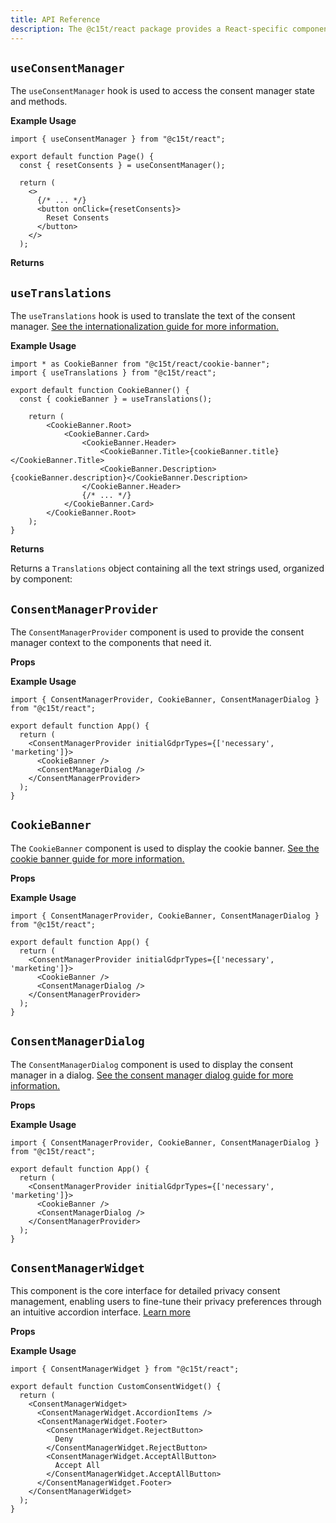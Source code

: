 ```yaml
---
title: API Reference
description: The @c15t/react package provides a React-specific components and hooks for managing privacy consents.
---
```


## `useConsentManager`

The `useConsentManager` hook is used to access the consent manager state and methods.

**Example Usage**

```tsx
import { useConsentManager } from "@c15t/react";

export default function Page() {
  const { resetConsents } = useConsentManager();

  return (
    <>
      {/* ... */}
      <button onClick={resetConsents}>
        Reset Consents
      </button>
    </>
  );
```

**Returns**

<AutoTypeTable path="node_modules/c15t/src/index.ts" name="PrivacyConsentState" />

## `useTranslations`

The `useTranslations` hook is used to translate the text of the consent manager. [See the internationalization guide for more information.](/framework/react/internationalization)

**Example Usage**

```tsx
import * as CookieBanner from "@c15t/react/cookie-banner";
import { useTranslations } from "@c15t/react";

export default function CookieBanner() {
  const { cookieBanner } = useTranslations();
  
	return (
		<CookieBanner.Root>
			<CookieBanner.Card>
				<CookieBanner.Header>
					<CookieBanner.Title>{cookieBanner.title}</CookieBanner.Title>
					<CookieBanner.Description>{cookieBanner.description}</CookieBanner.Description>
				</CookieBanner.Header>
                {/* ... */}
			</CookieBanner.Card>
		</CookieBanner.Root>
	);
}
```

**Returns**

Returns a `Translations` object containing all the text strings used, organized by component:

<AutoTypeTable path="node_modules/c15t/src/index.ts" name="Translations" />

## `ConsentManagerProvider`

The `ConsentManagerProvider` component is used to provide the consent manager context to the components that need it.

**Props**
<AutoTypeTable path="node_modules/@c15t/react/src/index.ts" name="ConsentManagerProviderProps" />

**Example Usage**

```tsx
import { ConsentManagerProvider, CookieBanner, ConsentManagerDialog } from "@c15t/react";

export default function App() {
  return (
    <ConsentManagerProvider initialGdprTypes={['necessary', 'marketing']}>
      <CookieBanner />
      <ConsentManagerDialog />
    </ConsentManagerProvider>
  );
}
```

## `CookieBanner`

The `CookieBanner` component is used to display the cookie banner. [See the cookie banner guide for more information.](/framework/react/cookie-banner)

**Props**
<AutoTypeTable path="node_modules/@c15t/react/src/index.ts" name="CookieBannerProps" />

**Example Usage**

```tsx
import { ConsentManagerProvider, CookieBanner, ConsentManagerDialog } from "@c15t/react";

export default function App() {
  return (
    <ConsentManagerProvider initialGdprTypes={['necessary', 'marketing']}>
      <CookieBanner />
      <ConsentManagerDialog />
    </ConsentManagerProvider>
  );
}
```

## `ConsentManagerDialog`

The `ConsentManagerDialog` component is used to display the consent manager in a dialog. [See the consent manager dialog guide for more information.](/framework/react/consent-manager-dialog)

**Props**
<AutoTypeTable path="node_modules/@c15t/react/src/index.ts" name="ConsentManagerDialogProps" />

**Example Usage**

```tsx
import { ConsentManagerProvider, CookieBanner, ConsentManagerDialog } from "@c15t/react";

export default function App() {
  return (
    <ConsentManagerProvider initialGdprTypes={['necessary', 'marketing']}>
      <CookieBanner />
      <ConsentManagerDialog />
    </ConsentManagerProvider>
  );
}
```

## `ConsentManagerWidget`

This component is the core interface for detailed privacy consent management, enabling users to fine-tune their privacy preferences through an intuitive accordion interface. [Learn more](/framework/react/consent-manager-widget)

**Props**
<AutoTypeTable path="node_modules/@c15t/react/src/index.ts" name="ConsentManagerWidgetProps" />

**Example Usage**

```tsx
import { ConsentManagerWidget } from "@c15t/react";

export default function CustomConsentWidget() {
  return (
    <ConsentManagerWidget>
      <ConsentManagerWidget.AccordionItems />
      <ConsentManagerWidget.Footer>
        <ConsentManagerWidget.RejectButton>
          Deny
        </ConsentManagerWidget.RejectButton>
        <ConsentManagerWidget.AcceptAllButton>
          Accept All
        </ConsentManagerWidget.AcceptAllButton>
      </ConsentManagerWidget.Footer>
    </ConsentManagerWidget>
  );
}
```
